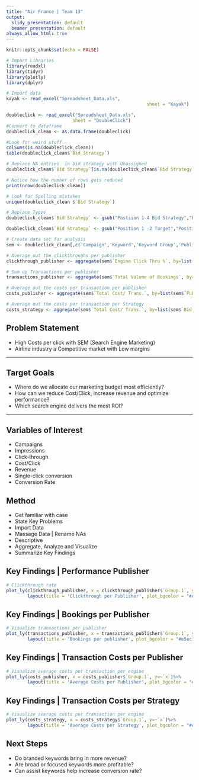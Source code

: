 ```yaml
---
title: "Air France | Team 13"
output:
  slidy_presentation: default
  beamer_presentation: default
always_allow_html: true
---
```


```r
knitr::opts_chunk$set(echo = FALSE)

# Import Libraries
library(readxl)
library(tidyr)
library(plotly)
library(dplyr)

# Import data
kayak <- read_excel("Spreadsheet_Data.xls", 
                                                     sheet = "Kayak")

doubleclick <- read_excel("Spreadsheet_Data.xls", 
                         sheet = "DoubleClick")
#Convert to dataframe
doubleclick_clean <- as.data.frame(doubleclick)

#Look for weird stuff
colSums(is.na(doubleclick_clean))
table(doubleclick_clean$`Bid Strategy`)

# Replace NA entries  in bid strategy with Unassigned
doubleclick_clean$`Bid Strategy`[is.na(doubleclick_clean$`Bid Strategy`)] = "Unassigned"

# Notice how the number of rows gets reduced 
print(nrow(doubleclick_clean))

# Look for Spelling mistakes
unique(doubleclick_clean $`Bid Strategy`)

# Replace Typos
doubleclick_clean$`Bid Strategy` <- gsub("Postiion 1-4 Bid Strategy","Position 1-4 Bid Strategy",doubleclick_clean$`Bid Strategy`)

doubleclick_clean$`Bid Strategy` <- gsub("Position 1 -2 Target","Position 1-2 Target",doubleclick_clean$`Bid Strategy`)

# Create data set for analysis
sem <- doubleclick_clean[,c('Campaign','Keyword','Keyword Group','Publisher Name', 'Bid Strategy','Engine Click Thru %','Match Type','Trans. Conv. %','Total Cost/ Trans.','Impressions','Total Volume of Bookings')]

# Average out the clickthroughs per publisher
clickthrough_publisher <- aggregate(sem$`Engine Click Thru %`, by=list(sem$`Publisher Name`), FUN=mean) 

# Sum up Transactions per publisher
transactions_publisher <- aggregate(sem$`Total Volume of Bookings`, by=list(sem$`Publisher Name`), FUN=sum) 

# Average out the costs per transaction per publisher
costs_publisher <- aggregate(sem$`Total Cost/ Trans.`, by=list(sem$`Publisher Name`), FUN=mean) 

# Average out the costs per transaction per Strategy
costs_strategy <- aggregate(sem$`Total Cost/ Trans.`, by=list(sem$`Bid Strategy`), FUN=mean) 
```


## Problem Statement
- High Costs per click with SEM (Search Engine Marketing)
- Airline industry a Competitive market with Low margins

***

## Target Goals
- Where do we allocate our marketing budget most efficiently?
- How can we reduce Cost/Click, increase revenue and optimize performance?
- Which search engine delivers the most ROI?

***

## Variables of Interest 
- Campaigns
- Impressions
- Click-through
- Cost/Click
- Revenue 
- Single-click conversion
- Conversion Rate

## Method

- Get familiar with case
- State Key Problems
- Import Data
- Massage Data | Rename NAs
- Descriptive
- Aggregate, Analyze and Visualize
- Summarize Key Findings


## Key Findings | Performance Publisher

```r
# Clickthrough rate
plot_ly(clickthrough_publisher, x = clickthrough_publisher$`Group.1`, y=~`x`,title = 'Average Clickthrough rate of different publisher')%>%
        layout(title = 'Clickthrough per Publisher', plot_bgcolor = "#e5ecf6",xaxis = list(title = 'Publisher'),yaxis = list(title = 'Clickthrough Rate in %'))
```

## Key Findings | Bookings per Publisher

```r
# Visualize transactions per publisher
plot_ly(transactions_publisher, x = transactions_publisher$`Group.1`, y=~`x`,title = 'Bookings per publisher')%>%
        layout(title = 'Bookings per publisher', plot_bgcolor = "#e5ecf6",xaxis = list(title = 'Publisher'),yaxis = list(title = 'Transactions'))
```

## Key Findings | Transaction Costs per Publisher

```r
# Visualize average costs per transaction per engine
plot_ly(costs_publisher, x = costs_publisher$`Group.1`, y=~`x`)%>%
        layout(title = 'Average Costs per Publisher', plot_bgcolor = "#e5ecf6",xaxis = list(title = 'Publisher'),yaxis = list(title = 'Costs / Transaction'))
```

## Key Findings | Transaction Costs per Strategy

```r
# Visualize average costs per transaction per engine
plot_ly(costs_strategy, x = costs_strategy$`Group.1`, y=~`x`)%>%
        layout(title = 'Average Costs per Strategy', plot_bgcolor = "#e5ecf6",xaxis = list(title = 'Publisher'),yaxis = list(title = 'Costs / Transaction'))
```

## Next Steps

- Do branded keywords bring in more revenue?
- Are broad or focused keywords more profitable?
- Can assist keywords help increase conversion rate?

